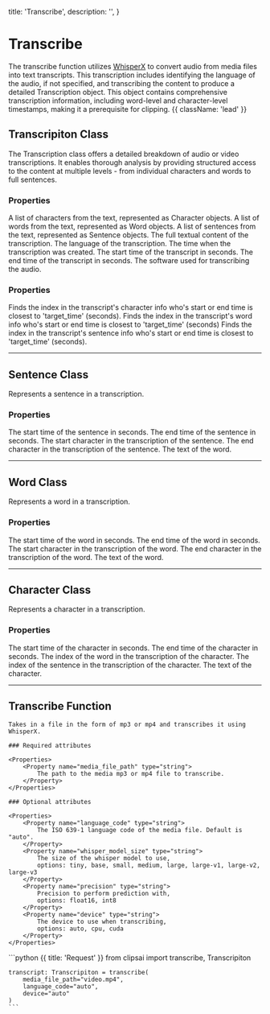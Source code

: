   title: 'Transcribe',
  description: '',
}

# Transcribe

The transcribe function utilizes [WhisperX](https://github.com/m-bain/whisperX) to
convert audio from media files into text transcripts. This transcription includes
identifying the language of the audio, if not specified, and transcribing the content to
produce a detailed Transcription object. This object contains comprehensive
transcription information, including word-level and character-level timestamps, making
it a prerequisite for clipping. {{ className: 'lead' }}

## Transcripiton Class

The Transcription class offers a detailed breakdown of audio or video transcriptions.
It enables thorough analysis by providing structured access to the content at multiple
levels - from individual characters and words to full sentences.

### Properties

<Properties>
    <Property name="characters" type="list[Character]">
        A list of characters from the text, represented as Character objects.
    </Property>
    <Property name="words" type="list[Word]">
        A list of words from the text, represented as Word objects.
    </Property>
    <Property name="sentences" type="list[Sentence]">
        A list of sentences from the text, represented as Sentence objects.
    </Property>
    <Property name="text" type="string">
        The full textual content of the transcription.
    </Property>
    <Property name="language" type="string">
        The language of the transcription.
    </Property>
    <Property name="created_time" type="datetime">
        The time when the transcription was created.
    </Property>
    <Property name="start_time" type="float">
        The start time of the transcript in seconds.
    </Property>
    <Property name="end_time" type="float">
        The end time of the transcript in seconds.
    </Property>
    <Property name="source_software" type="string">
        The software used for transcribing the audio.
    </Property>
</Properties>

### Properties

<Properties>
    <Property 
        name="find_char_index(target_time: float, type_of_time: str)"
        type="int"
    >
        Finds the index in the transcript's character info who's start or end time is
        closest to 'target_time' (seconds).
    </Property>
    <Property 
        name="find_word_index(target_time: float, type_of_time: str)"
        type="string"
    >
        Finds the index in the transcript's word info who's start or end time is closest
        to 'target_time' (seconds)
    </Property>
    <Property 
        name="find_sentence_index(target_time: float, type_of_time: str)"
        type="list[Character]"
    >
        Finds the index in the transcript's sentence info who's start or end time is
        closest to 'target_time' (seconds).
    </Property>
</Properties>

---

## Sentence Class

Represents a sentence in a transcription.

### Properties

<Properties>
    <Property name="start_time" type="float">
        The start time of the sentence in seconds.
    </Property>
    <Property name="end_time" type="float">
        The end time of the sentence in seconds.
    </Property>
    <Property name="start_char" type="int">
        The start character in the transcription of the sentence.
    </Property>
    <Property name="end_char" type="int">
        The end character in the transcription of the sentence.
    </Property>
    <Property name="text" type="string">
        The text of the word.
    </Property>
</Properties>

---

## Word Class

Represents a word in a transcription.

### Properties

<Properties>
    <Property name="start_time" type="float">
        The start time of the word in seconds.
    </Property>
    <Property name="end_time" type="float">
        The end time of the word in seconds.
    </Property>
    <Property name="start_char" type="int">
        The start character in the transcription of the word.
    </Property>
    <Property name="end_char" type="int">
        The end character in the transcription of the word.
    </Property>
    <Property name="text" type="string">
        The text of the word.
    </Property>
</Properties>

---

## Character Class

Represents a character in a transcription.

### Properties

<Properties>
    <Property name="start_time" type="float">
        The start time of the character in seconds.
    </Property>
    <Property name="end_time" type="float">
        The end time of the character in seconds.
    </Property>
    <Property name="word_index" type="int">
        The index of the word in the transcription of the character.
    </Property>
    <Property name="sentence_index" type="int">
        The index of the sentence in the transcription of the character.
    </Property>
    <Property name="text" type="string">
        The text of the character.
    </Property>
</Properties>

---

## Transcribe Function

<Row>
  <Col>

    Takes in a file in the form of mp3 or mp4 and transcribes it using WhisperX.

    ### Required attributes

    <Properties>
        <Property name="media_file_path" type="string">
            The path to the media mp3 or mp4 file to transcribe.
        </Property>
    </Properties>

    ### Optional attributes

    <Properties>
        <Property name="language_code" type="string">
            The ISO 639-1 language code of the media file. Default is "auto".
        </Property>
        <Property name="whisper_model_size" type="string">
            The size of the whisper model to use,
            options: tiny, base, small, medium, large, large-v1, large-v2, large-v3
        </Property>
        <Property name="precision" type="string">
            Precision to perform prediction with,
            options: float16, int8
        </Property>
        <Property name="device" type="string">
            The device to use when transcribing,
            options: auto, cpu, cuda
        </Property>
    </Properties>

  </Col>

  <Col sticky>
    ```python {{ title: 'Request' }}
    from clipsai import transcribe, Transcripiton

    transcript: Transcripiton = transcribe(
        media_file_path="video.mp4",
        language_code="auto",
        device="auto"
    )
    ```
  </Col>
</Row>



